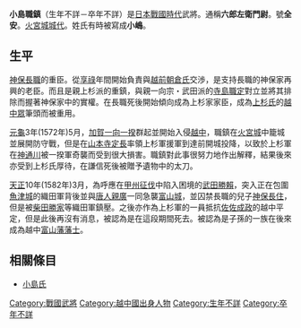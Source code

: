 {{japanese|japanese=小島 職鎮|kana=こじま もとしげ|romaji=Kojima Motoshige}}
'''小島職鎮'''（生年不詳－卒年不詳）是[[日本戰國時代|日本戰國時代]]武將。通稱'''六郎左衛門尉'''。號'''全安'''。[[火宮城|火宮城]][[城代|城代]]。姓氏有時被寫成'''小嶋'''。

== 生平 ==
[[神保長職|神保長職]]的重臣。從[[享祿|享祿]]年間開始負責與[[越前國|越前]][[朝倉氏|朝倉氏]]交渉，是支持長職的神保家再興的老臣。而且是親上杉派的重鎮，與親一向宗・武田派的[[寺島職定|寺島職定]]對立並將其排除而握著神保家中的實權。在長職死後開始傾向成為上杉家家臣，成為[[上杉氏|上杉氏]]的[[越中眾|越中眾]]筆頭而被重用。

[[元龜|元龜]]3年(1572年)5月，[[加賀一向一揆|加賀一向一揆]]群起並開始入侵[[越中|越中]]，職鎮在[[火宮城|火宮城]]中籠城並展開防守戰，但是在[[山本寺定長|山本寺定長]]率領上杉軍援軍到達前開城投降，以致於上杉軍在[[神通川|神通川]]被一揆軍奇襲而受到很大損害。職鎮對此事很努力地作出解釋，結果後來亦受到上杉氏厚待，在謙信死後被贈予遺物中的太刀。

[[天正_(日本)|天正]]10年(1582年)3月，為呼應在[[甲州征伐|甲州征伐]]中陷入困境的[[武田勝賴|武田勝賴]]，突入正在包圍[[魚津城|魚津城]]的織田軍背後並與[[唐人親廣|唐人親廣]]一同急襲[[富山城|富山城]]，並囚禁長職的兒子[[神保長住|神保長住]]，但是被[[柴田勝家|柴田勝家]]等織田軍鎮壓。之後亦作為上杉軍的一員抵抗[[佐佐成政|佐佐成政]]的越中平定，但是此後再沒有消息，被認為是在這段期間死去。被認為是子孫的一族在後來成為越中[[富山藩|富山藩]][[藩士|藩士]]。

== 相關條目 ==
*[[小島氏|小島氏]]

[[Category:戰國武將|Category:戰國武將]]
[[Category:越中國出身人物|Category:越中國出身人物]]
[[Category:生年不詳|Category:生年不詳]]
[[Category:卒年不詳|Category:卒年不詳]]